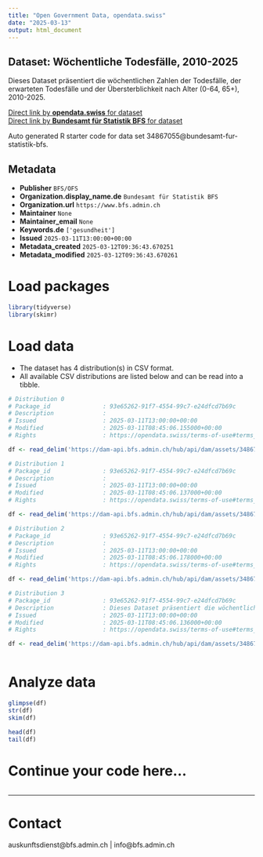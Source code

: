 ```yaml
---
title: "Open Government Data, opendata.swiss"
date: "2025-03-13"
output: html_document
---
```


## Dataset: Wöchentliche Todesfälle, 2010-2025

Dieses Dataset präsentiert die wöchentlichen Zahlen der Todesfälle, der erwarteten Todesfälle und der Übersterblichkeit nach Alter (0-64, 65+), 2010-2025.

[Direct link by **opendata.swiss** for dataset](https://opendata.swiss/de/dataset/wochentliche-todesfalle-2010-2025)<br>
[Direct link by **Bundesamt für Statistik BFS** for dataset](https://www.bfs.admin.ch/asset/de/ts-d-14.03.04.03-wr)

Auto generated R starter code for data set 34867055@bundesamt-fur-statistik-bfs.

## Metadata

- **Publisher** `BFS/OFS`
- **Organization.display_name.de** `Bundesamt für Statistik BFS`
- **Organization.url** `https://www.bfs.admin.ch`
- **Maintainer** `None`
- **Maintainer_email** `None`
- **Keywords.de** `['gesundheit']`
- **Issued** `2025-03-11T13:00:00+00:00`
- **Metadata_created** `2025-03-12T09:36:43.670251`
- **Metadata_modified** `2025-03-12T09:36:43.670261`


# Load packages

```r

library(tidyverse)
library(skimr)

```

# Load data

-   The dataset has 4 distribution(s) in CSV format.
-   All available CSV distributions are listed below and can be read into a tibble.

```r

# Distribution 0
# Package_id               : 93e65262-91f7-4554-99c7-e24dfcd7b69c
# Description              : 
# Issued                   : 2025-03-11T13:00:00+00:00
# Modified                 : 2025-03-11T08:45:06.155000+00:00
# Rights                   : https://opendata.swiss/terms-of-use#terms_by_ask

df <- read_delim('https://dam-api.bfs.admin.ch/hub/api/dam/assets/34867063/master')

# Distribution 1
# Package_id               : 93e65262-91f7-4554-99c7-e24dfcd7b69c
# Description              : 
# Issued                   : 2025-03-11T13:00:00+00:00
# Modified                 : 2025-03-11T08:45:06.137000+00:00
# Rights                   : https://opendata.swiss/terms-of-use#terms_by_ask

df <- read_delim('https://dam-api.bfs.admin.ch/hub/api/dam/assets/34867067/master')

# Distribution 2
# Package_id               : 93e65262-91f7-4554-99c7-e24dfcd7b69c
# Description              : 
# Issued                   : 2025-03-11T13:00:00+00:00
# Modified                 : 2025-03-11T08:45:06.178000+00:00
# Rights                   : https://opendata.swiss/terms-of-use#terms_by_ask

df <- read_delim('https://dam-api.bfs.admin.ch/hub/api/dam/assets/34867073/master')

# Distribution 3
# Package_id               : 93e65262-91f7-4554-99c7-e24dfcd7b69c
# Description              : Dieses Dataset präsentiert die wöchentlichen Zahlen der Todesfälle, der erwarteten Todesfälle und der Übersterblichkeit nach Alter (0-64, 65+), 2010-2025.
# Issued                   : 2025-03-11T13:00:00+00:00
# Modified                 : 2025-03-11T08:45:06.136000+00:00
# Rights                   : https://opendata.swiss/terms-of-use#terms_by_ask

df <- read_delim('https://dam-api.bfs.admin.ch/hub/api/dam/assets/34867077/master')



```

# Analyze data

```r

glimpse(df)
str(df)
skim(df)

head(df)
tail(df)

```

# Continue your code here...

```r

```

------------------------------------------------------------------------

# Contact

auskunftsdienst@bfs.admin.ch | info@bfs.admin.ch

